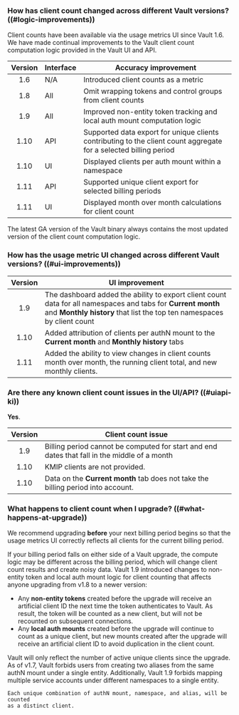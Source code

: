 ### How has client count changed across different Vault versions? ((#logic-improvements))

Client counts have been available via the usage metrics UI since Vault 1.6. We
have made continual improvements to the Vault client count computation logic
provided in the Vault UI and API.

| Version | Interface | Accuracy improvement
| :-----: | --------- | --------------------
| 1.6     | N/A       | Introduced client counts as a metric
| 1.8     | All       | Omit wrapping tokens and control groups from client counts
| 1.9     | All       | Improved non-entity token tracking and local auth mount computation logic
| 1.10    | API       | Supported data export for unique clients contributing to the client count aggregate for a selected billing period
| 1.10    | UI        | Displayed clients per auth mount within a namespace
| 1.11    | API       | Supported unique client export for selected billing periods
| 1.11    | UI        | Displayed month over month calculations for client count

The latest GA version of the Vault binary always contains the most updated
version of the client count computation logic.

### How has the usage metric UI changed across different Vault versions? ((#ui-improvements))

| Version | UI improvement
| :-----: | -----------------------------
| 1.9     | The dashboard added the ability to export client count data for all namespaces and tabs for **Current month** and **Monthly history** that list the top ten namespaces by client count
| 1.10    | Added attribution of clients per authN mount to the **Current month** and **Monthly history** tabs
| 1.11    | Added the ability to view changes in client counts month over month, the running client total, and new monthly clients.

### Are there any known client count issues in the UI/API? ((#uiapi-ki))

**Yes**.

| Version | Client count issue
| :-----: | -----------------------------
| 1.9     | Billing period cannot be computed for start and end dates that fall in the middle of a month
| 1.10    | KMIP clients are not provided.
| 1.10    | Data on the **Current month** tab does not take the billing period into account.

### What happens to client count when I upgrade? ((#what-happens-at-upgrade))

We recommend upgrading **before** your next billing period begins so that the
usage metrics UI correctly reflects all clients for the current billing period.

<Warning heading="Time your upgrade appropriately">
  If your billing period falls on either side of a Vault upgrade, the compute
  logic may be different across the billing period, which will change client
  count results and create noisy data.
</Warning>

<Tabs>
  <Tab heading="Upgrading from Vault 1.8">
    Vault 1.9 introduced changes to non-entity token and local auth mount logic
    for client counting that affects anyone upgrading from v1.8 to a newer
    version:
    <ul>
      <li>
        Any <b>non-entity tokens</b> created before the upgrade will receive an
        artificial client ID the next time the token authenticates to Vault. As
        result, the token will be counted as a new client, but will not be
        recounted on subsequent connections.
      </li>
      <li>
        Any <b>local auth mounts</b> created before the upgrade will continue to
        count as a unique client, but new mounts created after the upgrade will
        receive an artificial client ID to avoid duplication in the client count.
      </li>
    </ul>
  </Tab>

  <Tab heading="Upgrading from Vault 1.6">
    Vault will only reflect the number of active unique clients since the upgrade.
    As of v1.7, Vault forbids users from creating two aliases from the same authN
    mount under a single entity. Additionally, Vault 1.9 forbids mapping multiple
    service accounts under different namespaces to a single entity.

    Each unique combination of authN mount, namespace, and alias, will be counted
    as a distinct client.
  </Tab>
</Tabs>
